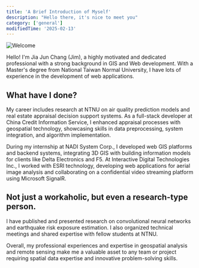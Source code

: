 ```yaml
---
title: 'A Brief Introduction of Myself'
description: "Hello there, it's nice to meet you"
category: ['general']
modifiedTime: '2025-02-13'
---
```


![Welcome](/images/programming.jpg 'a title')

Hello! I'm Jia Jun Chang (Jim), a highly motivated and dedicated professional with a strong background in GIS and Web development. With a Master's degree from National Taiwan Normal University, I have lots of experience in the development of web applications.

## What have I done?

My career includes research at NTNU on air quality prediction models and real estate appraisal decision support systems. As a full-stack developer at China Credit Information Service, I enhanced appraisal processes with geospatial technology, showcasing skills in data preprocessing, system integration, and algorithm implementation.

During my internship at NADI System Corp., I developed web GIS platforms and backend systems, integrating 3D GIS with building information models for clients like Delta Electronics and F5. At Interactive Digital Technologies Inc., I worked with ESRI technology, developing web applications for aerial image analysis and collaborating on a confidential video streaming platform using Microsoft SignalR.

## Not just a workaholic, but even a research-type person.

I have published and presented research on convolutional neural networks and earthquake risk exposure estimation. I also organized technical meetings and shared expertise with fellow students at NTNU.

Overall, my professional experiences and expertise in geospatial analysis and remote sensing make me a valuable asset to any team or project requiring spatial data expertise and innovative problem-solving skills.
